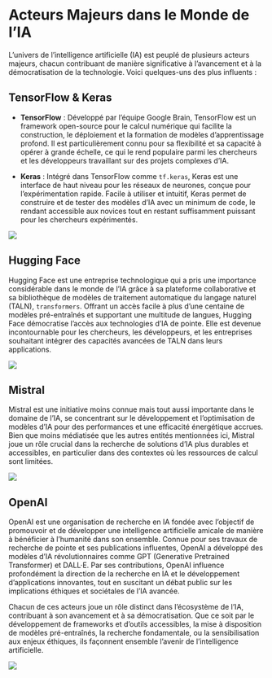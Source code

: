 # Acteurs Majeurs dans le Monde de l'IA

L'univers de l'intelligence artificielle (IA) est peuplé de plusieurs acteurs majeurs, chacun contribuant de manière significative à l'avancement et à la démocratisation de la technologie. Voici quelques-uns des plus influents :

## TensorFlow & Keras

-   **TensorFlow** : Développé par l'équipe Google Brain, TensorFlow est un framework open-source pour le calcul numérique qui facilite la construction, le déploiement et la formation de modèles d'apprentissage profond. Il est particulièrement connu pour sa flexibilité et sa capacité à opérer à grande échelle, ce qui le rend populaire parmi les chercheurs et les développeurs travaillant sur des projets complexes d'IA.

-   **Keras** : Intégré dans TensorFlow comme `tf.keras`, Keras est une interface de haut niveau pour les réseaux de neurones, conçue pour l'expérimentation rapide. Facile à utiliser et intuitif, Keras permet de construire et de tester des modèles d'IA avec un minimum de code, le rendant accessible aux novices tout en restant suffisamment puissant pour les chercheurs expérimentés.

![](images/tensorflowkeras.jpg)

## Hugging Face

Hugging Face est une entreprise technologique qui a pris une importance considérable dans le monde de l'IA grâce à sa plateforme collaborative et sa bibliothèque de modèles de traitement automatique du langage naturel (TALN), `transformers`. Offrant un accès facile à plus d'une centaine de modèles pré-entraînés et supportant une multitude de langues, Hugging Face démocratise l'accès aux technologies d'IA de pointe. Elle est devenue incontournable pour les chercheurs, les développeurs, et les entreprises souhaitant intégrer des capacités avancées de TALN dans leurs applications.

![](images/hf-logo.png)

## Mistral

Mistral est une initiative moins connue mais tout aussi importante dans le domaine de l'IA, se concentrant sur le développement et l'optimisation de modèles d'IA pour des performances et une efficacité énergétique accrues. Bien que moins médiatisée que les autres entités mentionnées ici, Mistral joue un rôle crucial dans la recherche de solutions d'IA plus durables et accessibles, en particulier dans des contextes où les ressources de calcul sont limitées.

![](images/News_Image_-_2023-12-11T192644.220.jpeg)

## OpenAI

OpenAI est une organisation de recherche en IA fondée avec l'objectif de promouvoir et de développer une intelligence artificielle amicale de manière à bénéficier à l'humanité dans son ensemble. Connue pour ses travaux de recherche de pointe et ses publications influentes, OpenAI a développé des modèles d'IA révolutionnaires comme GPT (Generative Pretrained Transformer) et DALL·E. Par ses contributions, OpenAI influence profondément la direction de la recherche en IA et le développement d'applications innovantes, tout en suscitant un débat public sur les implications éthiques et sociétales de l'IA avancée.

Chacun de ces acteurs joue un rôle distinct dans l'écosystème de l'IA, contribuant à son avancement et à sa démocratisation. Que ce soit par le développement de frameworks et d'outils accessibles, la mise à disposition de modèles pré-entraînés, la recherche fondamentale, ou la sensibilisation aux enjeux éthiques, ils façonnent ensemble l'avenir de l'intelligence artificielle.

![](images/6138535.webp)
